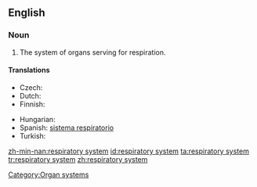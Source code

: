 ==English==
{{wikipedia}}

===Noun===
{{en-noun}}

# {{anatomy}} The system of organs serving for respiration.

====Translations====
{{trans-top|system of organs}}
* Czech: {{t-|cs|dýchací soustava|f}}
* Dutch: {{t-|nl|luchtwegstelsel|n}}
* Finnish: {{t-|fi|hengityselimistö}}
{{trans-mid}}
* Hungarian: {{t|hu|légzőrendszer}}
* Spanish: [[sistema respiratorio]] {{m}}
* Turkish: {{t|tr|solunum sistemi}}
{{trans-bottom}}

[[Category:Organ systems]]

[[zh-min-nan:respiratory system]]
[[id:respiratory system]]
[[ta:respiratory system]]
[[tr:respiratory system]]
[[zh:respiratory system]]